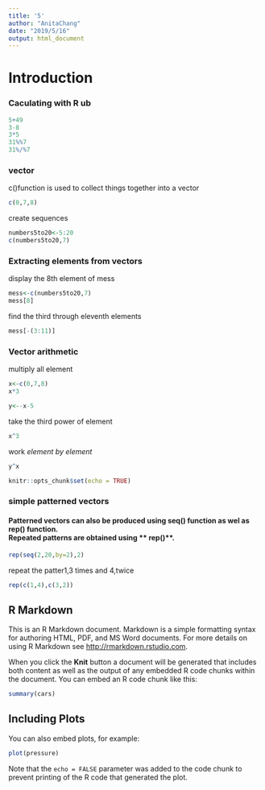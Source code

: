 ```yaml
---
title: '5'
author: "AnitaChang"
date: "2019/5/16"
output: html_document
---
```

# Introduction
### Caculating with R ub
```r
5+49
3-8
3*5
31%%7
31%/%7
```

###  vector

c()function is used to collect things together into a vector
```r
c(0,7,8)
```
create sequences
```r
numbers5to20<-5:20
c(numbers5to20,7)
```

###  Extracting elements from vectors

display the 8th element of mess
```r
mess<-c(numbers5to20,7)
mess[8]
```

find the third through eleventh elements
```r
mess[-(3:11)]
```

###  Vector arithmetic

multiply all element
```r
x<-c(0,7,8)
x*3
```

```r
y<--x-5
```

take the third power of element
```r
x^3
```

work *element by element* 
```r
y^x
```

```r
knitr::opts_chunk$set(echo = TRUE)
```

### simple patterned vectors

#### Patterned vectors can also be produced using **seq()** function as wel as **rep()** function. <br> Repeated patterns are obtained using ** rep()**.

```r
rep(seq(2,20,by=2),2)
```
repeat the patter1,3 times and 4,twice
```r
rep(c(1,4),c(3,2))
```


## R Markdown

This is an R Markdown document. Markdown is a simple formatting syntax for authoring HTML, PDF, and MS Word documents. For more details on using R Markdown see <http://rmarkdown.rstudio.com>.

When you click the **Knit** button a document will be generated that includes both content as well as the output of any embedded R code chunks within the document. You can embed an R code chunk like this:

```r
summary(cars)
```

## Including Plots

You can also embed plots, for example:

```r
plot(pressure)
```

Note that the `echo = FALSE` parameter was added to the code chunk to prevent printing of the R code that generated the plot.
